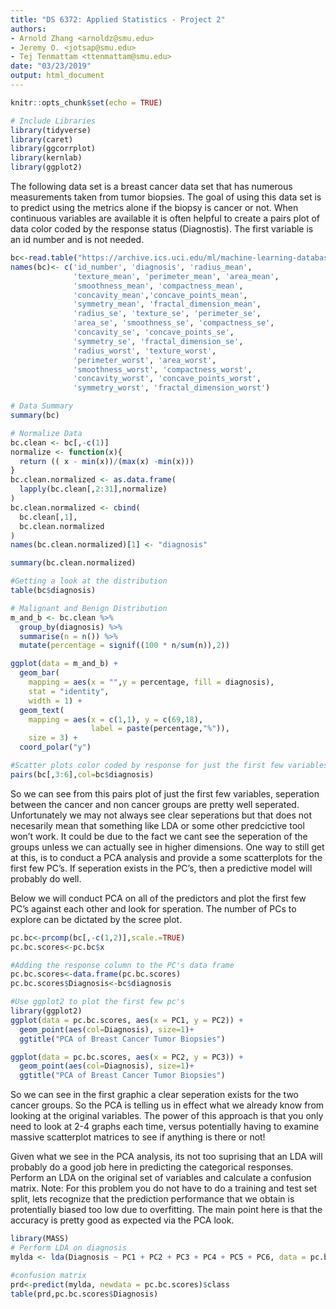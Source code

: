 ```yaml
---
title: "DS 6372: Applied Statistics - Project 2"
authors: 
- Arnold Zhang <arnoldz@smu.edu>
- Jeremy O. <jotsap@smu.edu>
- Tej Tenmattam <ttenmattam@smu.edu>
date: "03/23/2019"
output: html_document
---
```


```r
knitr::opts_chunk$set(echo = TRUE)
```
```r
# Include Libraries
library(tidyverse)
library(caret)
library(ggcorrplot)
library(kernlab)
library(ggplot2)
```

The following data set is a breast cancer data set that has numerous measurements taken from tumor biopsies.  The goal of using this data set is to predict using the metrics alone if the biopsy is cancer or not.  When continuous variables are available it is often helpful to create a pairs plot of data color coded by the response status (Diagnostis).  The first variable is an id number and is not needed.

```r
bc<-read.table("https://archive.ics.uci.edu/ml/machine-learning-databases/breast-cancer-wisconsin/wdbc.data",header=F,sep=",")
names(bc)<- c('id_number', 'diagnosis', 'radius_mean', 
              'texture_mean', 'perimeter_mean', 'area_mean', 
              'smoothness_mean', 'compactness_mean', 
              'concavity_mean','concave_points_mean', 
              'symmetry_mean', 'fractal_dimension_mean',
              'radius_se', 'texture_se', 'perimeter_se', 
              'area_se', 'smoothness_se', 'compactness_se', 
              'concavity_se', 'concave_points_se', 
              'symmetry_se', 'fractal_dimension_se', 
              'radius_worst', 'texture_worst', 
              'perimeter_worst', 'area_worst', 
              'smoothness_worst', 'compactness_worst', 
              'concavity_worst', 'concave_points_worst', 
              'symmetry_worst', 'fractal_dimension_worst')

# Data Summary
summary(bc)

# Normalize Data
bc.clean <- bc[,-c(1)]
normalize <- function(x){
  return (( x - min(x))/(max(x) -min(x)))
}  
bc.clean.normalized <- as.data.frame(
  lapply(bc.clean[,2:31],normalize)
)  
bc.clean.normalized <- cbind(
  bc.clean[,1],
  bc.clean.normalized
)
names(bc.clean.normalized)[1] <- "diagnosis"

summary(bc.clean.normalized)

#Getting a look at the distribution
table(bc$diagnosis)

# Malignant and Benign Distribution
m_and_b <- bc.clean %>% 
  group_by(diagnosis) %>%
  summarise(n = n()) %>%
  mutate(percentage = signif((100 * n/sum(n)),2))

ggplot(data = m_and_b) +
  geom_bar(
    mapping = aes(x = "",y = percentage, fill = diagnosis), 
    stat = "identity", 
    width = 1) +
  geom_text(
    mapping = aes(x = c(1,1), y = c(69,18), 
                  label = paste(percentage,"%")), 
    size = 3) +
  coord_polar("y")

#Scatter plots color coded by response for just the first few variables
pairs(bc[,3:6],col=bc$diagnosis)
```

So we can see from this pairs plot of just the first few variables,  seperation between the cancer and non cancer groups are pretty well seperated. Unfortunately we may not always see clear seperations but that does not necesarily mean that something like LDA or some other predcictive tool won't work.  It could be due to the fact we cant see the seperation of the groups unless we can actually see in higher dimensions.  One way to still get at this, is to conduct a PCA analysis and provide a some scatterplots for the first few PC's.  If seperation exists in the PC's, then a predictive model will probably do well.  

Below we will conduct PCA on all of the predictors and plot the first few PC's against each other and look for speration.  The number of PCs to explore can be dictated by the scree plot.

```r
pc.bc<-prcomp(bc[,-c(1,2)],scale.=TRUE)
pc.bc.scores<-pc.bc$x

#Adding the response column to the PC's data frame
pc.bc.scores<-data.frame(pc.bc.scores)
pc.bc.scores$Diagnosis<-bc$diagnosis

#Use ggplot2 to plot the first few pc's
library(ggplot2)
ggplot(data = pc.bc.scores, aes(x = PC1, y = PC2)) +
  geom_point(aes(col=Diagnosis), size=1)+
  ggtitle("PCA of Breast Cancer Tumor Biopsies")

ggplot(data = pc.bc.scores, aes(x = PC2, y = PC3)) +
  geom_point(aes(col=Diagnosis), size=1)+
  ggtitle("PCA of Breast Cancer Tumor Biopsies")
```

So we can see in the first graphic a clear seperation exists for the two cancer groups.  So the PCA is telling us in effect what we already know from looking at the original variables.  The power of this approach is that you only need to look at 2-4 graphs each time, versus potentially having to examine massive scatterplot matrices to see if anything is there or not!

Given what we see in the PCA analysis, its not too suprising that an LDA will probably do a good job here in predicting the categorical responses.  Perform an LDA on the original set of variables and calculate a confusion matrix.  Note: For this problem you do not have to do a training and test set split, lets recognize that the prediction performance that we obtain is protentially biased too low due to overfitting.  The main point here is that the accuracy is pretty good as expected via the PCA look.

```r
library(MASS)
# Perform LDA on diagnosis
mylda <- lda(Diagnosis ~ PC1 + PC2 + PC3 + PC4 + PC5 + PC6, data = pc.bc.scores)

#confusion matrix
prd<-predict(mylda, newdata = pc.bc.scores)$class
table(prd,pc.bc.scores$Diagnosis)
```
